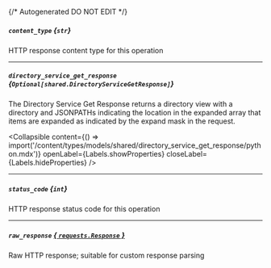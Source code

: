 {/* Autogenerated DO NOT EDIT  */}

##### `content_type` *{`str`}*
HTTP response content type for this operation

---
##### `directory_service_get_response` *{`Optional[shared.DirectoryServiceGetResponse]`}*
The Directory Service Get Response returns a directory view with a directory and JSONPATHs indicating the
 location in the expanded array that items are expanded as indicated by the expand mask in the request.

<Collapsible content={() => import('/content/types/models/shared/directory_service_get_response/python.mdx')} openLabel={Labels.showProperties} closeLabel={Labels.hideProperties} />


---
##### `status_code` *{`int`}*
HTTP response status code for this operation

---
##### `raw_response` [*{ `requests.Response` }*](https://requests.readthedocs.io/en/latest/api/#requests.Response)
Raw HTTP response; suitable for custom response parsing


